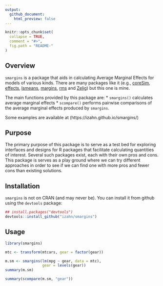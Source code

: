 ```yaml
---
output:
  github_document:
    html_preview: false
---
```


<!-- README.md is generated from README.Rmd. Please edit that file -->

```r
knitr::opts_chunk$set(
  collapse = TRUE,
  comment = "#>",
  fig.path = "README-"
)
```

## Overview

`smargins` is a package that aids in calculating Average Marginal
Effects for models of various kinds. There are many packages like it
(e.g., [coreSim](https://cran.r-project.org/web/packages/coreSim/),
[effects](https://cran.rstudio.com/web/packages/effects/),
[lsmeans](https://cran.rstudio.com/web/packages/lsmeans/),
[margins](https://cran.rstudio.com/web/packages/margins/),
[rms](https://cran.rstudio.com/web/packages/rms/) and
[Zelig](https://cran.rstudio.com/web/packages/Zelig/)) but this one is
mine.

The main functions provided by this package are:
* `smargins()` calculates average marginal effects
* `scompare()` performs pairwise comparisons of the average marginal effects produced by `smargins`.

Some examples are available at (https://izahn.github.io/smargins/)

## Purpose

The primary purpose of this package is to serve as a test bed for exploring interfaces and designs for R packages that facilitate calculating quantities of interest. Several such packages exist, each with their own pros and cons. This package is serves as a play ground where we can try different approaches in order to see if we can find one with more pros and fewer cons than existing solutions.

## Installation

`smargins` is not on CRAN (and may never be). You can install it from github using the `devtools` package:

```r
## install.packages("devtools")
devtools::install_github("izahn/smargins")
```

## Usage

```r
library(smargins)

mtc <- transform(mtcars, gear = factor(gear))

m.sm <- smargins(lm(mpg ~ gear, data = mtc),
                 gear = levels(gear))
summary(m.sm)

summary(scompare(m.sm, "gear"))

```

